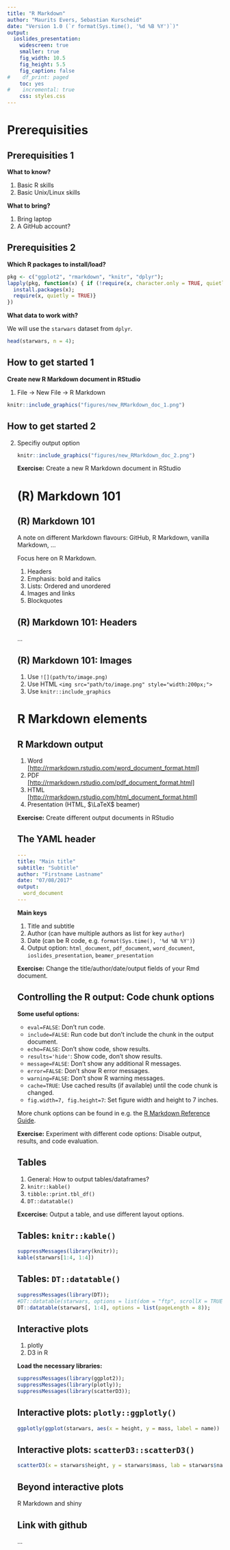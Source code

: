 ```yaml
---
title: "R Markdown"
author: "Maurits Evers, Sebastian Kurscheid"
date: "Version 1.0 (`r format(Sys.time(), '%d %B %Y')`)"
output:
  ioslides_presentation:
    widescreen: true
    smaller: true
    fig_width: 10.5
    fig_height: 5.5
    fig_caption: false
#    df_print: paged
    toc: yes
#    incremental: true
    css: styles.css
---
```


<script type="text/x-mathjax-config">
MathJax.Hub.Config({
  CommonHTML: {
    scale: 130
  }
});
</script>

<style>
  .col2 {
    columns: 2 200px;         /* number of columns and width in pixels*/
    -webkit-columns: 2 200px; /* chrome, safari */
    -moz-columns: 2 200px;    /* firefox */
  }
  .col3 {
    columns: 3 100px;
    -webkit-columns: 3 100px;
    -moz-columns: 3 100px;
  }
</style>


# Prerequisities


## Prerequisities 1

**What to know?**

1. Basic R skills
2. Basic Unix/Linux skills

**What to bring?**

1. Bring laptop
2. A GitHub account?


## Prerequisities 2

**Which R packages to install/load?**
```r
pkg <- c("ggplot2", "rmarkdown", "knitr", "dplyr");
lapply(pkg, function(x) { if (!require(x, character.only = TRUE, quietly = TRUE)) {
  install.packages(x);
  require(x, quietly = TRUE)}
})
```

**What data to work with?**

We will use the `starwars` dataset from `dplyr`.
```r
head(starwars, n = 4);
```


## How to get started 1

**Create new R Markdown document in RStudio**

1. File $\rightarrow$ New File $\rightarrow$ R Markdown

```r
knitr::include_graphics("figures/new_RMarkdown_doc_1.png")
```


## How to get started 2
<ol start="2">
<li> Specifiy output option

```r
knitr::include_graphics("figures/new_RMarkdown_doc_2.png")
```

<div class="boxed">
**Exercise:** Create a new R Markdown document in RStudio
</div>


# (R) Markdown 101


## (R) Markdown 101

A note on different Markdown flavours: GitHub, R Markdown, vanilla Markdown, ...

Focus here on R Markdown.

1. Headers
2. Emphasis: bold and italics
3. Lists: Ordered and unordered
4. Images and links
5. Blockquotes


## (R) Markdown 101: Headers

...


## (R) Markdown 101: Images

1. Use `![](path/to/image.png)`
2. Use HTML `<img src="path/to/image.png" style="width:200px;">`
3. Use `knitr::include_graphics`


# R Markdown elements


## R Markdown output

1. Word  
    [[http://rmarkdown.rstudio.com/word_document_format.html]](http://rmarkdown.rstudio.com/word_document_format.html)
2. PDF  
    [[http://rmarkdown.rstudio.com/pdf_document_format.html]](http://rmarkdown.rstudio.com/pdf_document_format.html)
3. HTML  
    [[http://rmarkdown.rstudio.com/html_document_format.html]](http://rmarkdown.rstudio.com/html_document_format.html)
4. Presentation (HTML, $\LaTeX$ beamer)

<div class="boxed">
**Exercise:** Create different output documents in RStudio
</div>


## The YAML header

```YAML
---
title: "Main title"
subtitle: "Subtitle"
author: "Firstname Lastname"
date: "07/08/2017"
output:
  word_document
---
```

**Main keys**

1. Title and subtitle
2. Author (can have multiple authors as list for key `author`)
3. Date (can be R code, e.g. `format(Sys.time(), '%d %B %Y')`)
4. Output option: `html_document`, `pdf_document`, `word_document`, `ioslides_presentation`, `beamer_presentation`

<div class="boxed">
**Exercise:** Change the title/author/date/output fields of your Rmd document.
</div>


## Controlling the R output: Code chunk options

**Some useful options:**

- `eval=FALSE`: Don't run code.
- `include=FALSE`: Run code but don't include the chunk in the output document.
- `echo=FALSE`: Don't show code, show results.
- `results='hide'`: Show code, don't show results.
- `message=FALSE`: Don't show any additional R messages.
- `error=FALSE`: Don't show R error messages.
- `warning=FALSE`: Don't show R warning messages.
- `cache=TRUE`: Use cached results (if available) until the code chunk is changed.
- `fig.width=7, fig.height=7`: Set figure width and height to 7 inches.

More chunk options can be found in e.g. the [R Markdown Reference Guide](https://www.rstudio.com/wp-content/uploads/2015/03/rmarkdown-reference.pdf).

<div class="boxed">
**Exercise:** Experiment with different code options: Disable output, results, and code evaluation.
</div>


## Tables

1. General: How to output tables/dataframes?
2. `knitr::kable()`
3. `tibble::print.tbl_df()`
4. `DT::datatable()`

<div class="boxed">
**Excercise:** Output a table, and use different layout options.
</div>


## Tables: `knitr::kable()`

```r
suppressMessages(library(knitr));
kable(starwars[1:4, 1:4])
```


## Tables: `DT::datatable()`

```r
suppressMessages(library(DT));
#DT::datatable(starwars, options = list(dom = "ftp", scrollX = TRUE, pageLength = 4));
DT::datatable(starwars[, 1:4], options = list(pageLength = 8));
```


## Interactive plots

1. plotly
2. D3 in R

**Load the necessary libraries:**
```r
suppressMessages(library(ggplot2));
suppressMessages(library(plotly));
suppressMessages(library(scatterD3));
```


## Interactive plots: `plotly::ggplotly()`

```r
ggplotly(ggplot(starwars, aes(x = height, y = mass, label = name)) + geom_point(), height = 5);
```


## Interactive plots: `scatterD3::scatterD3()`

```r
scatterD3(x = starwars$height, y = starwars$mass, lab = starwars$name);
```


## Beyond interactive plots

R Markdown and shiny


## Link with github

...